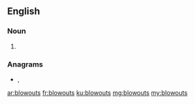 {{also|blow-outs}}
==English==

===Noun===
{{head|en|noun plural form}}

# {{plural of|blowout|lang=en}}

===Anagrams===
* {{l|en|bowl-outs}}, {{l|en|bowls out}}

[[ar:blowouts]]
[[fr:blowouts]]
[[ku:blowouts]]
[[mg:blowouts]]
[[my:blowouts]]